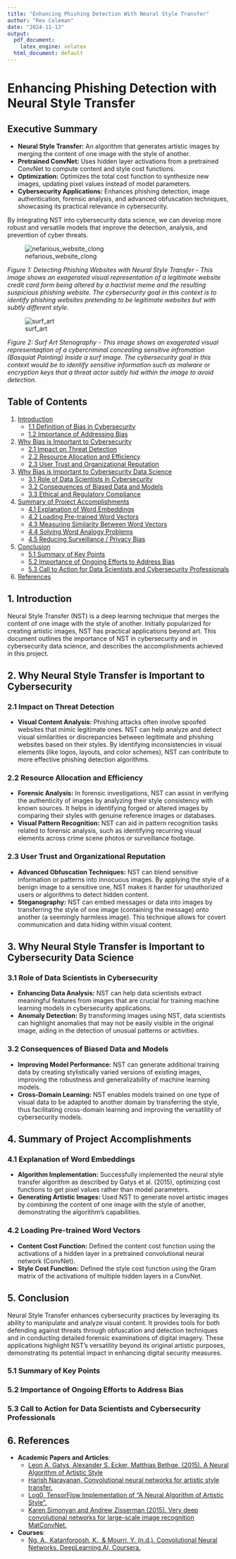 ```yaml
---
title: "Enhancing Phishing Detection With Neural Style Transfer"
author: "Rex Coleman"
date: "2024-11-13"
output:
  pdf_document:
    latex_engine: xelatex
  html_document: default
---
```


# Enhancing Phishing Detection with Neural Style Transfer

## Executive Summary

- **Neural Style Transfer:** An algorithm that generates artistic images by merging the content of one image with the style of another.
- **Pretrained ConvNet:** Uses hidden layer activations from a pretrained ConvNet to compute content and style cost functions.
- **Optimization:** Optimizes the total cost function to synthesize new images, updating pixel values instead of model parameters.
- **Cybersecurity Applications:** Enhances phishing detection, image authentication, forensic analysis, and advanced obfuscation techniques, showcasing its practical relevance in cybersecurity.

By integrating NST into cybersecurity data science, we can develop more robust and versatile models that improve the detection, analysis, and prevention of cyber threats.

![nefarious_website_clong](img/website_style_change.png)

*Figure 1: Detecting Phishing Websites with Neural Style Transfer - This image shows an exagerated visual representation of a legitimate website credit card form being altered by a hactivist meme and the resulting suspicious phishing website. The cybersecurity goal in this context is to identify phishing websites pretending to be legitimate websites but with subtly different style.*

![surf_art](img/teahupoo_basquiet_1.png)

*Figure 2: Surf Art Stenography - This image shows an exagerated visual representaqtion of a cybercriminal concealing sensitive infromation (Basquiat Painting) inside a surf image. The cybersecurity goal in this context would be to identify sensitive information such as malware or encryption keys that a threat actor subtly hid within the image to avoid detection.*

## Table of Contents
1. [Introduction](#1-introduction)
   - [1.1 Definition of Bias in Cybersecurity](#11-definition-of-bias-in-cybersecurity)
   - [1.2 Importance of Addressing Bias](#12-importance-of-addressing-bias)
2. [Why Bias is Important to Cybersecurity](#2-why-bias-is-important-to-cybersecurity)
   - [2.1 Impact on Threat Detection](#21-impact-on-threat-detection)
   - [2.2 Resource Allocation and Efficiency](#22-resource-allocation-and-efficiency)
   - [2.3 User Trust and Organizational Reputation](#23-user-trust-and-organizational-reputation)
3. [Why Bias is Important to Cybersecurity Data Science](#3-why-bias-is-important-to-cybersecurity-data-science)
   - [3.1 Role of Data Scientists in Cybersecurity](#31-role-of-data-scientists-in-cybersecurity)
   - [3.2 Consequences of Biased Data and Models](#32-consequences-of-biased-data-and-models)
   - [3.3 Ethical and Regulatory Compliance](#33-ethical-and-regulatory-compliance)
4. [Summary of Project Accomplishments](#4-summary-of-project-accomplishments)
   - [4.1 Explanation of Word Embeddings](#41-explanation-of-word-embeddings)
   - [4.2 Loading Pre-trained Word Vectors](#42-loading-pre-trained-word-vectors)
   - [4.3 Measuring Similarity Between Word Vectors](#43-measuring-similarity-between-word-vectors)
   - [4.4 Solving Word Analogy Problems](#44-solving-word-analogy-problems)
   - [4.5 Reducing Surveillance / Privacy Bias](#45-optional-exercise-on-reducing-gender-bias)
5. [Conclusion](#5-conclusion)
   - [5.1 Summary of Key Points](#51-summary-of-key-points)
   - [5.2 Importance of Ongoing Efforts to Address Bias](#52-importance-of-ongoing-efforts-to-address-bias)
   - [5.3 Call to Action for Data Scientists and Cybersecurity Professionals](#53-call-to-action-for-data-scientists-and-cybersecurity-professionals)
6. [References](#6-references)

## 1. Introduction
Neural Style Transfer (NST) is a deep learning technique that merges the content of one image with the style of another. Initially popularized for creating artistic images, NST has practical applications beyond art. This document outlines the importance of NST in cybersecurity and in cybersecurity data science, and describes the accomplishments achieved in this project.

## 2. Why Neural Style Transfer is Important to Cybersecurity

### 2.1 Impact on Threat Detection
- **Visual Content Analysis:** Phishing attacks often involve spoofed websites that mimic legitimate ones. NST can help analyze and detect visual similarities or discrepancies between legitimate and phishing websites based on their styles. By identifying inconsistencies in visual elements (like logos, layouts, and color schemes), NST can contribute to more effective phishing detection algorithms.

### 2.2 Resource Allocation and Efficiency
- **Forensic Analysis:** In forensic investigations, NST can assist in verifying the authenticity of images by analyzing their style consistency with known sources. It helps in identifying forged or altered images by comparing their styles with genuine reference images or databases.
- **Visual Pattern Recognition:** NST can aid in pattern recognition tasks related to forensic analysis, such as identifying recurring visual elements across crime scene photos or surveillance footage.

### 2.3 User Trust and Organizational Reputation
- **Advanced Obfuscation Techniques:** NST can blend sensitive information or patterns into innocuous images. By applying the style of a benign image to a sensitive one, NST makes it harder for unauthorized users or algorithms to detect hidden content.
- **Steganography:** NST can embed messages or data into images by transferring the style of one image (containing the message) onto another (a seemingly harmless image). This technique allows for covert communication and data hiding within visual content.
  
## 3. Why Neural Style Transfer is Important to Cybersecurity Data Science

### 3.1 Role of Data Scientists in Cybersecurity
- **Enhancing Data Analysis:** NST can help data scientists extract meaningful features from images that are crucial for training machine learning models in cybersecurity applications.
- **Anomaly Detection:** By transforming images using NST, data scientists can highlight anomalies that may not be easily visible in the original image, aiding in the detection of unusual patterns or activities.

### 3.2 Consequences of Biased Data and Models
- **Improving Model Performance:** NST can generate additional training data by creating stylistically varied versions of existing images, improving the robustness and generalizability of machine learning models.
- **Cross-Domain Learning:** NST enables models trained on one type of visual data to be adapted to another domain by transferring the style, thus facilitating cross-domain learning and improving the versatility of cybersecurity models.

## 4. Summary of Project Accomplishments

### 4.1 Explanation of Word Embeddings
- **Algorithm Implementation:** Successfully implemented the neural style transfer algorithm as described by Gatys et al. (2015), optimizing cost functions to get pixel values rather than model parameters.
- **Generating Artistic Images:** Used NST to generate novel artistic images by combining the content of one image with the style of another, demonstrating the algorithm's capabilities.

### 4.2 Loading Pre-trained Word Vectors
- **Content Cost Function:** Defined the content cost function using the activations of a hidden layer in a pretrained convolutional neural network (ConvNet).
- **Style Cost Function:** Defined the style cost function using the Gram matrix of the activations of multiple hidden layers in a ConvNet.

## 5. Conclusion

Neural Style Transfer enhances cybersecurity practices by leveraging its ability to manipulate and analyze visual content. It provides tools for both defending against threats through obfuscation and detection techniques and in conducting detailed forensic examinations of digital imagery. These applications highlight NST's versatility beyond its original artistic purposes, demonstrating its potential impact in enhancing digital security measures.

### 5.1 Summary of Key Points

### 5.2 Importance of Ongoing Efforts to Address Bias

### 5.3 Call to Action for Data Scientists and Cybersecurity Professionals

## 6. References

- **Academic Papers and Articles**:
  - [Leon A. Gatys, Alexander S. Ecker, Matthias Bethge, (2015). A Neural Algorithm of Artistic Style](https://arxiv.org/abs/1508.06576)
  - [Harish Narayanan, Convolutional neural networks for artistic style transfer.](https://harishnarayanan.org/writing/artistic-style-transfer/)
  - [Log0, TensorFlow Implementation of "A Neural Algorithm of Artistic Style".](https://www.chioka.in/tensorflow-implementation-neural-algorithm-of-artistic-style)
  - [Karen Simonyan and Andrew Zisserman (2015). Very deep convolutional networks for large-scale image recognition
MatConvNet.
](https://arxiv.org/pdf/1409.1556)
- **Courses**:
  - [Ng, A., Katanforoosh, K., & Mourri, Y. (n.d.). Convolutional Neural Networks. DeepLearning.AI, Coursera.](https://www.coursera.org/learn/convolutional-neural-networks)




